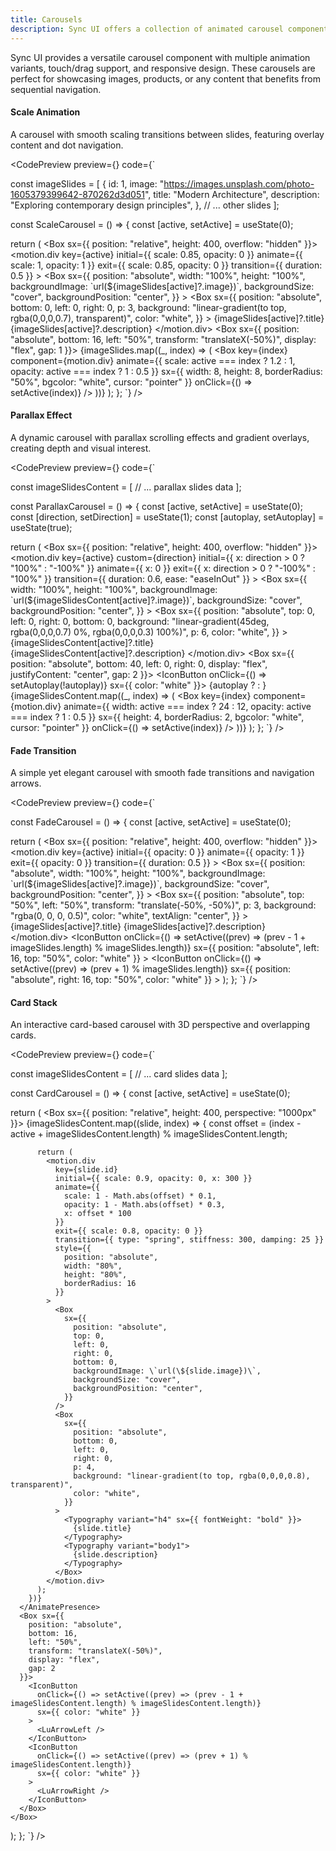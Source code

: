 ```yaml
---
title: Carousels
description: Sync UI offers a collection of animated carousel components with various transition effects and interaction patterns for showcasing content.
---
```


Sync UI provides a versatile carousel component with multiple animation variants, touch/drag support, and responsive design. These carousels are perfect for showcasing images, products, or any content that benefits from sequential navigation.

#### Scale Animation

A carousel with smooth scaling transitions between slides, featuring overlay content and dot navigation.

<CodePreview
  preview={<CarouselVariants variant="scale" />}
  code={`

const imageSlides = [
  {
    id: 1,
    image: "https://images.unsplash.com/photo-1605379399642-870262d3d051",
    title: "Modern Architecture",
    description: "Exploring contemporary design principles",
  },
  // ... other slides
];

const ScaleCarousel = () => {
  const [active, setActive] = useState(0);

  return (
    <Box sx={{ position: "relative", height: 400, overflow: "hidden" }}>
      <AnimatePresence initial={false}>
        <motion.div
          key={active}
          initial={{ scale: 0.85, opacity: 0 }}
          animate={{ scale: 1, opacity: 1 }}
          exit={{ scale: 0.85, opacity: 0 }}
          transition={{ duration: 0.5 }}
        >
          <Box
            sx={{
              position: "absolute",
              width: "100%",
              height: "100%",
              backgroundImage: \`url(\${imageSlides[active]?.image})\`,
              backgroundSize: "cover",
              backgroundPosition: "center",
            }}
          >
            <Box
              sx={{
                position: "absolute",
                bottom: 0,
                left: 0,
                right: 0,
                p: 3,
                background: "linear-gradient(to top, rgba(0,0,0,0.7), transparent)",
                color: "white",
              }}
            >
              <Typography variant="h5" gutterBottom>
                {imageSlides[active]?.title}
              </Typography>
              <Typography variant="body1">
                {imageSlides[active]?.description}
              </Typography>
            </Box>
          </Box>
        </motion.div>
      </AnimatePresence>
      <Box sx={{ 
        position: "absolute", 
        bottom: 16, 
        left: "50%", 
        transform: "translateX(-50%)",
        display: "flex",
        gap: 1
      }}>
        {imageSlides.map((_, index) => (
          <Box
            key={index}
            component={motion.div}
            animate={{
              scale: active === index ? 1.2 : 1,
              opacity: active === index ? 1 : 0.5
            }}
            sx={{
              width: 8,
              height: 8,
              borderRadius: "50%",
              bgcolor: "white",
              cursor: "pointer"
            }}
            onClick={() => setActive(index)}
          />
        ))}
      </Box>
    </Box>
  );
};
`}
/>

#### Parallax Effect

A dynamic carousel with parallax scrolling effects and gradient overlays, creating depth and visual interest.

<CodePreview
  preview={<CarouselVariants variant="parallax" />}
  code={`

const imageSlidesContent = [
  // ... parallax slides data
];

const ParallaxCarousel = () => {
  const [active, setActive] = useState(0);
  const [direction, setDirection] = useState(1);
  const [autoplay, setAutoplay] = useState(true);

  return (
    <Box sx={{ position: "relative", height: 400, overflow: "hidden" }}>
      <AnimatePresence initial={false} custom={direction}>
        <motion.div
          key={active}
          custom={direction}
          initial={{ x: direction > 0 ? "100%" : "-100%" }}
          animate={{ x: 0 }}
          exit={{ x: direction > 0 ? "-100%" : "100%" }}
          transition={{ duration: 0.6, ease: "easeInOut" }}
        >
          <Box
            sx={{
              width: "100%",
              height: "100%",
              backgroundImage: \`url(\${imageSlidesContent[active]?.image})\`,
              backgroundSize: "cover",
              backgroundPosition: "center",
            }}
          >
            <Box
              sx={{
                position: "absolute",
                top: 0,
                left: 0,
                right: 0,
                bottom: 0,
                background: "linear-gradient(45deg, rgba(0,0,0,0.7) 0%, rgba(0,0,0,0.3) 100%)",
                p: 6,
                color: "white",
              }}
            >
              <Typography variant="h3" gutterBottom>
                {imageSlidesContent[active]?.title}
              </Typography>
              <Typography variant="h6">
                {imageSlidesContent[active]?.description}
              </Typography>
            </Box>
          </Box>
        </motion.div>
      </AnimatePresence>
      <Box sx={{ 
        position: "absolute",
        bottom: 40,
        left: 0,
        right: 0,
        display: "flex",
        justifyContent: "center",
        gap: 2
      }}>
        <IconButton onClick={() => setAutoplay(!autoplay)} sx={{ color: "white" }}>
          {autoplay ? <LuPause /> : <LuPlay />}
        </IconButton>
        {imageSlidesContent.map((_, index) => (
          <Box
            key={index}
            component={motion.div}
            animate={{
              width: active === index ? 24 : 12,
              opacity: active === index ? 1 : 0.5
            }}
            sx={{
              height: 4,
              borderRadius: 2,
              bgcolor: "white",
              cursor: "pointer"
            }}
            onClick={() => setActive(index)}
          />
        ))}
      </Box>
    </Box>
  );
};
`}
/>

#### Fade Transition

A simple yet elegant carousel with smooth fade transitions and navigation arrows.

<CodePreview
  preview={<CarouselVariants variant="fade" />}
  code={`

const FadeCarousel = () => {
  const [active, setActive] = useState(0);

  return (
    <Box sx={{ position: "relative", height: 400, overflow: "hidden" }}>
      <AnimatePresence mode="wait">
        <motion.div
          key={active}
          initial={{ opacity: 0 }}
          animate={{ opacity: 1 }}
          exit={{ opacity: 0 }}
          transition={{ duration: 0.5 }}
        >
          <Box
            sx={{
              position: "absolute",
              width: "100%",
              height: "100%",
              backgroundImage: \`url(\${imageSlides[active]?.image})\`,
              backgroundSize: "cover",
              backgroundPosition: "center",
            }}
          >
            <Box
              sx={{
                position: "absolute",
                top: "50%",
                left: "50%",
                transform: "translate(-50%, -50%)",
                p: 3,
                background: "rgba(0, 0, 0, 0.5)",
                color: "white",
                textAlign: "center",
              }}
            >
              <Typography variant="h5" gutterBottom>
                {imageSlides[active]?.title}
              </Typography>
              <Typography variant="body1">
                {imageSlides[active]?.description}
              </Typography>
            </Box>
          </Box>
        </motion.div>
      </AnimatePresence>
      <IconButton
        onClick={() => setActive((prev) => (prev - 1 + imageSlides.length) % imageSlides.length)}
        sx={{ position: "absolute", left: 16, top: "50%", color: "white" }}
      >
        <LuChevronLeft />
      </IconButton>
      <IconButton
        onClick={() => setActive((prev) => (prev + 1) % imageSlides.length)}
        sx={{ position: "absolute", right: 16, top: "50%", color: "white" }}
      >
        <LuChevronRight />
      </IconButton>
    </Box>
  );
};
`}
/>

#### Card Stack

An interactive card-based carousel with 3D perspective and overlapping cards.

<CodePreview
  preview={<CarouselVariants variant="cards" />}
  code={`

const imageSlidesContent = [
  // ... card slides data
];

const CardCarousel = () => {
  const [active, setActive] = useState(0);

  return (
    <Box sx={{ position: "relative", height: 400, perspective: "1000px" }}>
      <AnimatePresence initial={false}>
        {imageSlidesContent.map((slide, index) => {
          const offset = (index - active + imageSlidesContent.length) % imageSlidesContent.length;
          
          return (
            <motion.div
              key={slide.id}
              initial={{ scale: 0.9, opacity: 0, x: 300 }}
              animate={{
                scale: 1 - Math.abs(offset) * 0.1,
                opacity: 1 - Math.abs(offset) * 0.3,
                x: offset * 100
              }}
              exit={{ scale: 0.8, opacity: 0 }}
              transition={{ type: "spring", stiffness: 300, damping: 25 }}
              style={{
                position: "absolute",
                width: "80%",
                height: "80%",
                borderRadius: 16
              }}
            >
              <Box
                sx={{
                  position: "absolute",
                  top: 0,
                  left: 0,
                  right: 0,
                  bottom: 0,
                  backgroundImage: \`url(\${slide.image})\`,
                  backgroundSize: "cover",
                  backgroundPosition: "center",
                }}
              />
              <Box
                sx={{
                  position: "absolute",
                  bottom: 0,
                  left: 0,
                  right: 0,
                  p: 4,
                  background: "linear-gradient(to top, rgba(0,0,0,0.8), transparent)",
                  color: "white",
                }}
              >
                <Typography variant="h4" sx={{ fontWeight: "bold" }}>
                  {slide.title}
                </Typography>
                <Typography variant="body1">
                  {slide.description}
                </Typography>
              </Box>
            </motion.div>
          );
        })}
      </AnimatePresence>
      <Box sx={{ 
        position: "absolute",
        bottom: 16,
        left: "50%",
        transform: "translateX(-50%)",
        display: "flex",
        gap: 2
      }}>
        <IconButton
          onClick={() => setActive((prev) => (prev - 1 + imageSlidesContent.length) % imageSlidesContent.length)}
          sx={{ color: "white" }}
        >
          <LuArrowLeft />
        </IconButton>
        <IconButton
          onClick={() => setActive((prev) => (prev + 1) % imageSlidesContent.length)}
          sx={{ color: "white" }}
        >
          <LuArrowRight />
        </IconButton>
      </Box>
    </Box>
  );
};
`}
/>
